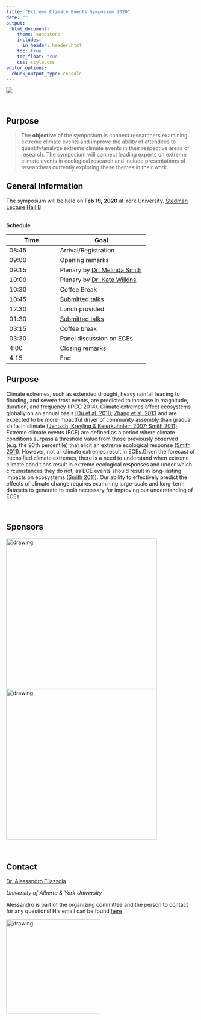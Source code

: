 ```yaml
---
title: "Extreme Climate Events Symposium 2020"
date: ""
output: 
  html_document:
    theme: sandstone
    includes:
      in_header: header.html
    toc: true
    toc_float: true
    css: style.css
editor_options: 
  chunk_output_type: console
---
```


![](images/threeimages.jpg)

<br>


## Purpose

> The **objective** of the symposium is connect researchers examining extreme climate events and improve the ability of attendees to quantify/analyze extreme climate events in their respective areas of research. The symposium will connect leading experts on extreme climate events in ecological research and include presentations of researchers currently exploring these themes in their work. 


##  General Information

The symposium will be held on **Feb 19, 2020** at York University. [Stedman Lecture Hall B](map.jpg)

<br>
**Schedule** 

Time   | Goal
-------|------------
08:45  | Arrival/Registration
09:00  | Opening remarks
09:15  | Plenary by [Dr. Melinda Smith](https://wp.natsci.colostate.edu/smithlab/)
10:00 | Plenary by [Dr. Kate Wilkins](https://kate-wilkins.weebly.com/)
10:30  | Coffee Break
10:45  | [Submitted talks](morningSessions.html)
12:30  | Lunch provided
01:30  | [Submitted talks](afternoonSessions.html)
03:15 | Coffee break
03:30 | Panel discussion on ECEs
4:00  | Closing remarks
4:15 | End

## Purpose

Climate extremes, such as extended drought, heavy rainfall leading to flooding, and severe frost events, are predicted to increase in magnitude, duration, and frequency (IPCC 2014). Climate extremes affect ecosystems globally on an annual basis [(Du et al. 2018; ](https://www.sciencedirect.com/science/article/pii/S0048969718305047) [Zhang et al. 2013](https://agupubs.onlinelibrary.wiley.com/doi/full/10.1029/2012JG002136) and are expected to be more impactful driver of community assembly than gradual shifts in climate [(Jentsch, Kreyling & Beierkuhnlein 2007](https://esajournals.onlinelibrary.wiley.com/doi/full/10.1890/1540-9295%282007%295%5B365%3AANGOCE%5D2.0.CO%3B2)[; Smith 2011)](https://besjournals.onlinelibrary.wiley.com/doi/full/10.1111/j.1365-2745.2011.01833.x). Extreme climate events (ECE) are defined as a period where climate conditions surpass a threshold value from those previously observed (e.g. the 90th percentile) that elicit an extreme ecological response [(Smith 2011)](https://besjournals.onlinelibrary.wiley.com/doi/full/10.1111/j.1365-2745.2011.01833.x). However, not all climate extremes result in ECEs.Given the forecast of intensified climate extremes, there is a need to understand when extreme climate conditions result in extreme ecological responses and under which circumstances they do not, as ECE events should result in long-lasting impacts on ecosystems [(Smith 2011)](https://besjournals.onlinelibrary.wiley.com/doi/full/10.1111/j.1365-2745.2011.01833.x). Our ability to effectively predict the effects of climate change requires examining large-scale and long-term datasets to generate to tools necessary for improving our understanding of ECEs. 

<br>

## Sponsors

<img src="images/logoyorkU.svg" alt="drawing" width="400"/> <img src="images/CIEELogo.jpeg" alt="drawing" width="400"/>


<br>

## Contact

[Dr. Alessandro Filazzola](https://www.filazzola.info/)

*University of Alberta & York University*

Alessandro is part of the organizing committee and the person to contact for any questions! His email can be found [here](mainto:alex.filazzola@outlook.com)

<img src="images/alex.jpg" alt="drawing" width="250"/>


